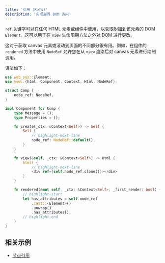 ```yaml
---
title: '引用 (Refs)'
description: '实现越界 DOM 访问'
---
```


`ref` 关键字可以在任何 HTML 元素或组件中使用，以获取附加到该元素的 DOM `Element`。这可以用于在 `view` 生命周期方法之外对 DOM 进行更改。

这对于获取 canvas 元素或滚动到页面的不同部分很有用。例如，在组件的 `rendered` 方法中使用 `NodeRef` 允许您在从 `view` 渲染后对 canvas 元素进行绘制调用。

语法如下：

```rust
use web_sys::Element;
use yew::{html, Component, Context, Html, NodeRef};

struct Comp {
    node_ref: NodeRef,
}

impl Component for Comp {
    type Message = ();
    type Properties = ();

    fn create(_ctx: &Context<Self>) -> Self {
        Self {
            // highlight-next-line
            node_ref: NodeRef::default(),
        }
    }

    fn view(&self, _ctx: &Context<Self>) -> Html {
        html! {
            // highlight-next-line
            <div ref={self.node_ref.clone()}></div>
        }
    }

    fn rendered(&mut self, _ctx: &Context<Self>, _first_render: bool) {
        // highlight-start
        let has_attributes = self.node_ref
            .cast::<Element>()
            .unwrap()
            .has_attributes();
        // highlight-end
    }
}
```

## 相关示例

-   [节点引用](https://github.com/yewstack/yew/tree/master/examples/node_refs)
